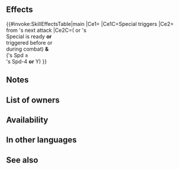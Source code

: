 {{Special
|tagid=SID_天風
|intID=4833
|exclusive=0
|canUseWeapon={{WeaponList|Close}}
|canUseMove={{MoveList|Flying}}
|cost=500
|cooldown=3
|effect=Boosts damage by X% of unit's Spd when Special triggers (if any space within 2 spaces of unit or foe has a Divine Vein effect applied, is defensive terrain, or counts as difficult or impassable terrain for units other than flying, X = 60; otherwise, X = 40).<br><br>If unit's or foe's Special is ready, or unit's or foe's Special triggered before or during this combat, and also, if unit's Spd ≥ foe's Spd-4 or any space within 2 spaces of unit or foe has a Divine Vein effect applied, is defensive terrain, or counts as difficult or impassable terrain for units other than flying, reduces damage from foe's next attack by 40% (once per combat; excluding area-of-effect Specials).
|required=Astra
|properties=offensive_special,random_owner
}}
==Effects==
{{#invoke:SkillEffectsTable|main
|Ce1={{Eft|Damage Boost|2=(60% if Y; else X = 40%)<br>of {{Tgt|Unit}}'s Spd}}
|Ce1C=Special triggers
|Ce2={{Eft|Damage Reduction|40%}}<br>from {{Tgt|Foe}}'s next attack
|Ce2C=({{Tgt|Unit}} or {{Tgt|Foe}}'s<br>Special is ready '''or'''<br>triggered before or<br>during combat) '''&'''<br>({{Tgt|Unit}}'s Spd ≥<br>{{Tgt|Foe}}'s Spd-4 '''or''' Y)
}}
<span style="font-style:bold;width:29em;display:inline-block"><b>{{Hatnote|1=Y = Spaces [[within 2 spaces]] of {{Tgt|Unit}} or {{Tgt|Foe}} have a [[Divine Vein]] effect, [[Defensive terrain]], or difficult/impassable [[terrain]] for non-{{Mt|Flying}} units}}</b></span>

==Notes==
{{DamageBoost}}
{{DamagePercentageReduction}}
==List of owners==
{{Skill Hero List}}
==Availability==
{{PassiveFocusList}}
{{PassiveDistributionList}}
{{PassiveCombatManualList}}
==In other languages==
{{OtherLanguages
|japanese=
|german=
|spanishEU=Forma celestial
|spanishLA=
|french=
|italian=
|chineseTW=
|portuguese=
}}

==See also==
{{See also skills|cond=(Description LIKE '%a Divine Vein effect%' OR Description LIKE '%boosts damage%of unit_s Spd%') AND Exclusive='1'}}
{{Specials Navbox}}